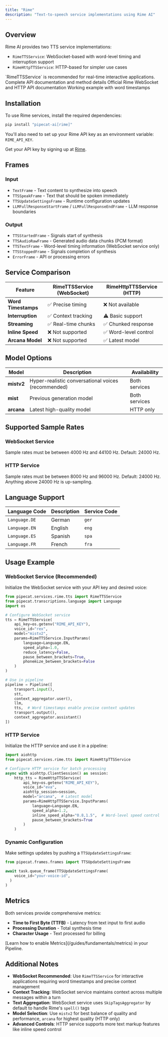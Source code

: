 ```yaml
---
title: "Rime"
description: "Text-to-speech service implementations using Rime AI"
---
```


## Overview

Rime AI provides two TTS service implementations:

- `RimeTTSService`: WebSocket-based with word-level timing and interruption support
- `RimeHttpTTSService`: HTTP-based for simpler use cases

<Tip>
  `RimeTTSService` is recommended for real-time interactive applications.
</Tip>

<CardGroup cols={3}>
  <Card
    title="API Reference"
    icon="code"
    href="https://reference-server.pipecat.ai/en/latest/api/pipecat.services.rime.tts.html"
  >
    Complete API documentation and method details
  </Card>
  <Card
    title="Rime Docs"
    icon="book"
    href="https://docs.rime.ai/api-reference/endpoint/websockets-json"
  >
    Official Rime WebSocket and HTTP API documentation
  </Card>
  <Card
    title="Example Code"
    icon="play"
    href="https://github.com/pipecat-ai/pipecat/blob/main/examples/foundational/07q-interruptible-rime.py"
  >
    Working example with word timestamps
  </Card>
</CardGroup>

## Installation

To use Rime services, install the required dependencies:

```bash
pip install "pipecat-ai[rime]"
```

You'll also need to set up your Rime API key as an environment variable: `RIME_API_KEY`.

<Tip>Get your API key by signing up at [Rime](https://rime.ai/signup).</Tip>

## Frames

### Input

- `TextFrame` - Text content to synthesize into speech
- `TTSSpeakFrame` - Text that should be spoken immediately
- `TTSUpdateSettingsFrame` - Runtime configuration updates
- `LLMFullResponseStartFrame` / `LLMFullResponseEndFrame` - LLM response boundaries

### Output

- `TTSStartedFrame` - Signals start of synthesis
- `TTSAudioRawFrame` - Generated audio data chunks (PCM format)
- `TTSTextFrame` - Word-level timing information (WebSocket service only)
- `TTSStoppedFrame` - Signals completion of synthesis
- `ErrorFrame` - API or processing errors

## Service Comparison

| Feature             | RimeTTSService (WebSocket) | RimeHttpTTSService (HTTP) |
| ------------------- | -------------------------- | ------------------------- |
| **Word Timestamps** | ✅ Precise timing          | ❌ Not available          |
| **Interruption**    | ✅ Context tracking        | ⚠️ Basic support          |
| **Streaming**       | ✅ Real-time chunks        | ✅ Chunked response       |
| **Inline Speed**    | ❌ Not supported           | ✅ Word-level control     |
| **Arcana Model**    | ❌ Not supported           | ✅ Latest model           |

## Model Options

| Model      | Description                                         | Availability  |
| ---------- | --------------------------------------------------- | ------------- |
| **mistv2** | Hyper-realistic conversational voices (recommended) | Both services |
| **mist**   | Previous generation model                           | Both services |
| **arcana** | Latest high-quality model                           | HTTP only     |

## Supported Sample Rates

### WebSocket Service

Sample rates must be between 4000 Hz and 44100 Hz. Default: 24000 Hz.

### HTTP Service

Sample rates must be between 8000 Hz and 96000 Hz. Default: 24000 Hz. Anything above 24000 Hz is up-sampling.

## Language Support

| Language Code | Description | Service Code |
| ------------- | ----------- | ------------ |
| `Language.DE` | German      | `ger`        |
| `Language.EN` | English     | `eng`        |
| `Language.ES` | Spanish     | `spa`        |
| `Language.FR` | French      | `fra`        |

## Usage Example

### WebSocket Service (Recommended)

Initialize the WebSocket service with your API key and desired voice:

```python
from pipecat.services.rime.tts import RimeTTSService
from pipecat.transcriptions.language import Language
import os

# Configure WebSocket service
tts = RimeTTSService(
    api_key=os.getenv("RIME_API_KEY"),
    voice_id="rex",
    model="mistv2",
    params=RimeTTSService.InputParams(
        language=Language.EN,
        speed_alpha=1.0,
        reduce_latency=False,
        pause_between_brackets=True,
        phonemize_between_brackets=False
    )
)

# Use in pipeline
pipeline = Pipeline([
    transport.input(),
    stt,
    context_aggregator.user(),
    llm,
    tts,  # Word timestamps enable precise context updates
    transport.output(),
    context_aggregator.assistant()
])
```

### HTTP Service

Initialize the HTTP service and use it in a pipeline:

```python
import aiohttp
from pipecat.services.rime.tts import RimeHttpTTSService

# Configure HTTP service for batch processing
async with aiohttp.ClientSession() as session:
    http_tts = RimeHttpTTSService(
        api_key=os.getenv("RIME_API_KEY"),
        voice_id="eva",
        aiohttp_session=session,
        model="arcana",  # Latest model
        params=RimeHttpTTSService.InputParams(
            language=Language.EN,
            speed_alpha=1.2,
            inline_speed_alpha="0.8,1.5",  # Word-level speed control
            pause_between_brackets=True
        )
    )
```

### Dynamic Configuration

Make settings updates by pushing a `TTSUpdateSettingsFrame`:

```python
from pipecat.frames.frames import TTSUpdateSettingsFrame

await task.queue_frame(TTSUpdateSettingsFrame(
    voice_id="your-voice-id",
  )
)
```

## Metrics

Both services provide comprehensive metrics:

- **Time to First Byte (TTFB)** - Latency from text input to first audio
- **Processing Duration** - Total synthesis time
- **Character Usage** - Text processed for billing

<Info>
  [Learn how to enable Metrics](/guides/fundamentals/metrics) in your Pipeline.
</Info>

## Additional Notes

- **WebSocket Recommended**: Use `RimeTTSService` for interactive applications requiring word timestamps and precise context management
- **Context Tracking**: WebSocket service maintains context across multiple messages within a turn
- **Text Aggregation**: WebSocket service uses `SkipTagsAggregator` by default to handle Rime's `spell()` tags
- **Model Selection**: Use `mistv2` for best balance of quality and performance, `arcana` for highest quality (HTTP only)
- **Advanced Controls**: HTTP service supports more text markup features like inline speed control
